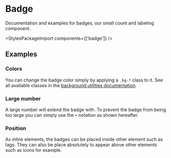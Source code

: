 
<Meta of={badgeStories} />

# Badge

<div className="lead">
  Documentation and examples for badges, our small count and labeling component.
</div>

<Canvas sourceState="shown" of={badgeStories.Default} />
<div className="hide-col-default">
  <Controls of={badgeStories.Default} />
</div>

<StylesPackageImport components={['badge']} />

## Examples

### Colors

You can change the badge color simply by applying a `.bg-*` class to it.
See all available classes in the [background utilities documentation](/?path=/docs/60852fac-a861-4415-8276-bd38d68653bb--docs).

<Canvas of={badgeStories.Colors} />

### Large number

A large number will extend the badge with.
To prevent the badge from being too large you can simply use the `+` notation as shown hereafter.

<Canvas of={badgeStories.LargeNumber} />

### Position

As inline elements, the badges can be placed inside other element such as tags.
They can also be place absolutely to appear above other elements such as icons for example.

<Canvas of={badgeStories.Position} />
